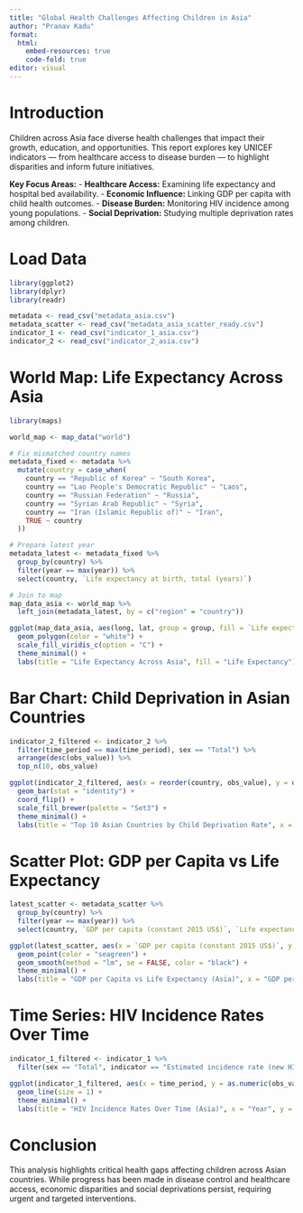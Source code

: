 ---
title: "Global Health Challenges Affecting Children in Asia"
author: "Pranav Kadu"
format:
  html:
    embed-resources: true
    code-fold: true
editor: visual
---

# Introduction

Children across Asia face diverse health challenges that impact their growth, education, and opportunities. This report explores key UNICEF indicators — from healthcare access to disease burden — to highlight disparities and inform future initiatives.

**Key Focus Areas:** - **Healthcare Access:** Examining life expectancy and hospital bed availability. - **Economic Influence:** Linking GDP per capita with child health outcomes. - **Disease Burden:** Monitoring HIV incidence among young populations. - **Social Deprivation:** Studying multiple deprivation rates among children.

# Load Data

```{r}
library(ggplot2)
library(dplyr)
library(readr)

metadata <- read_csv("metadata_asia.csv")
metadata_scatter <- read_csv("metadata_asia_scatter_ready.csv")
indicator_1 <- read_csv("indicator_1_asia.csv")
indicator_2 <- read_csv("indicator_2_asia.csv")
```

# World Map: Life Expectancy Across Asia

```{r}
library(maps)

world_map <- map_data("world")

# Fix mismatched country names
metadata_fixed <- metadata %>%
  mutate(country = case_when(
    country == "Republic of Korea" ~ "South Korea",
    country == "Lao People's Democratic Republic" ~ "Laos",
    country == "Russian Federation" ~ "Russia",
    country == "Syrian Arab Republic" ~ "Syria",
    country == "Iran (Islamic Republic of)" ~ "Iran",
    TRUE ~ country
  ))

# Prepare latest year
metadata_latest <- metadata_fixed %>%
  group_by(country) %>%
  filter(year == max(year)) %>%
  select(country, `Life expectancy at birth, total (years)`)

# Join to map
map_data_asia <- world_map %>%
  left_join(metadata_latest, by = c("region" = "country"))

ggplot(map_data_asia, aes(long, lat, group = group, fill = `Life expectancy at birth, total (years)`)) +
  geom_polygon(color = "white") +
  scale_fill_viridis_c(option = "C") +
  theme_minimal() +
  labs(title = "Life Expectancy Across Asia", fill = "Life Expectancy")
```

# Bar Chart: Child Deprivation in Asian Countries

```{r}
indicator_2_filtered <- indicator_2 %>%
  filter(time_period == max(time_period), sex == "Total") %>%
  arrange(desc(obs_value)) %>%
  top_n(10, obs_value)

ggplot(indicator_2_filtered, aes(x = reorder(country, obs_value), y = obs_value, fill = country)) +
  geom_bar(stat = "identity") +
  coord_flip() +
  scale_fill_brewer(palette = "Set3") +
  theme_minimal() +
  labs(title = "Top 10 Asian Countries by Child Deprivation Rate", x = "Country", y = "Deprivation (%)")
```

# Scatter Plot: GDP per Capita vs Life Expectancy

```{r}
latest_scatter <- metadata_scatter %>%
  group_by(country) %>%
  filter(year == max(year)) %>%
  select(country, `GDP per capita (constant 2015 US$)`, `Life expectancy at birth, total (years)`)

ggplot(latest_scatter, aes(x = `GDP per capita (constant 2015 US$)`, y = `Life expectancy at birth, total (years)`)) +
  geom_point(color = "seagreen") +
  geom_smooth(method = "lm", se = FALSE, color = "black") +
  theme_minimal() +
  labs(title = "GDP per Capita vs Life Expectancy (Asia)", x = "GDP per Capita (USD)", y = "Life Expectancy (Years)")
```

# Time Series: HIV Incidence Rates Over Time

```{r}
indicator_1_filtered <- indicator_1 %>%
  filter(sex == "Total", indicator == "Estimated incidence rate (new HIV infection per 1,000 uninfected population)")

ggplot(indicator_1_filtered, aes(x = time_period, y = as.numeric(obs_value), color = country)) +
  geom_line(size = 1) +
  theme_minimal() +
  labs(title = "HIV Incidence Rates Over Time (Asia)", x = "Year", y = "HIV Incidence (per 1000)")
```

# Conclusion

This analysis highlights critical health gaps affecting children across Asian countries. While progress has been made in disease control and healthcare access, economic disparities and social deprivations persist, requiring urgent and targeted interventions.
